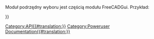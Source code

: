 <languages/>
{{VeryImportantMessage|''(Październik 2019)'' Nie edytuj tych stron. Informacje są niekompletne i nieaktualne. Najnowsze API można znaleźć w [https://www.freecadweb.org/api automatycznie generowana dokumentacja API], lub wygenerować dokumentację samodzielnie, śledząc dokument [[Source documentation/pl|Dokumentacja źródłowa]].}}

Moduł podrzędny wyboru jest częścią modułu FreeCADGui. Przykład:
{{Code|code=
import FreeCADGui
sel = FreeCADGui.Selection.getSelection()
}}

{{APIFunction|addSelection|FreeCAD.Object|Dodaje obiekt do zaznaczenia| }}
{{APIFunction|clearSelection|[string]|Czyści wybór podanej nazwy dokumentu. Jeżeli nie podano żadnego dokumentu, to czyszczony jest cały wybór.| }}
{{APIFunction|getSelection|[string]|Zwraca listę wybranych obiektów dokumentu dla podanej nazwy dokumentu. Jeśli nie podano żadnego dokumentu, zwracana jest pełna lista wybranych obiektów.|a list of document objects in the order they were selected.}}
{{APIFunction|getSelectionEx|[string]|Zwraca listę wybranych obiektów dla podanej nazwy dokumentu. Jeśli nie zostanie podany żaden dokument, zwrócony zostanie kompletny wybór. Używane do wyboru obiektów podrzędnych ''(np. niektóre krawędzie ściany)''.|a list of SelectionObjects in the order they were selected}}
{{APIFunction|isSelected|FreeCAD.Object|Sprawdza, czy dany obiekt jest zaznaczony| }}
{{APIFunction|removeSelection|FreeCAD.Object|Usuwa obiekt z zaznaczenia| }}

{{Userdocnavi{{#translation:}}}}
[[Category:API{{#translation:}}]]
[[Category:Poweruser Documentation{{#translation:}}]]
{{clear}}